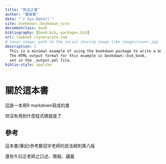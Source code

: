 ```yaml
--- 
title: "民法之書"
author: "董宸賓"
date: "`r Sys.Date()`"
site: bookdown::bookdown_site
documentclass: book
bibliography: [book.bib, packages.bib]
url: lawbook.lsyverycute.com
# cover-image: path to the social sharing image like images/cover.jpg
description: |
  This is a minimal example of using the bookdown package to write a book.
  The HTML output format for this example is bookdown::bs4_book,
  set in the _output.yml file.
biblio-style: apalike
---
```


# 關於這本書

這是一本用R markdown寫成的書

但沒有用到什麼程式碼就是了

## 參考

這本書(筆記)參考鄭冠宇老師的民法總則第八版

還有牛曰正老師之口述、簡報、講義




